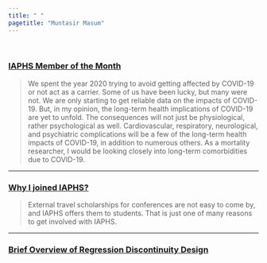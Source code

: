 ```yaml
---
title: " "
pagetitle: "Muntasir Masum"
---
```


<link rel="stylesheet" href="styles.css" type="text/css"> <link rel="stylesheet" href="academicicons/css/academicons.min.css"/>

<br>

### [IAPHS Member of the Month](https://iaphs.org/member-of-the-month-muntasir-masum/)

>We spent the year 2020 trying to avoid getting affected by COVID-19 or not act as a carrier. Some of us have been lucky, but many were not. We are only starting to get reliable data on the impacts of COVID-19. But, in my opinion, the long-term health implications of COVID-19 are yet to unfold. The consequences will not just be physiological, rather psychological as well. Cardiovascular, respiratory, neurological, and psychiatric complications will be a few of the long-term health impacts of COVID-19, in addition to numerous others. As a mortality researcher, I would be looking closely into long-term comorbidities due to COVID-19.

______________________________________________________________________________________________________________________

### [Why I joined IAPHS?](https://iaphs.org/embracing-iaphs-and-interdisciplinary-research-a-graduate-students-journey/)

>External travel scholarships for conferences are not easy to come by, and IAPHS offers them to students. That is just one of many reasons to get involved with IAPHS.
    
______________________________________________________________________________________________________________________

### [Brief Overview of Regression Discontinuity Design](https://rpubs.com/muntasir_masum/rdd)
